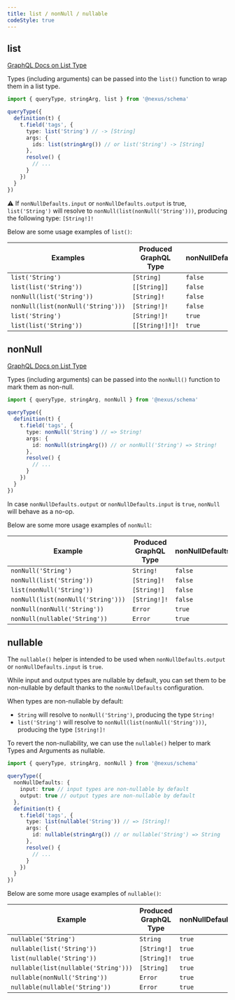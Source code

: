 ```yaml
---
title: list / nonNull / nullable
codeStyle: true
---
```


## list

[GraphQL Docs on List Type](https://graphql.org/learn/schema/#lists-and-non-null)

Types (including arguments) can be passed into the `list()` function to wrap them in a list type.

```ts
import { queryType, stringArg, list } from '@nexus/schema'

queryType({
  definition(t) {
    t.field('tags', {
      type: list('String') // -> [String]
      args: {
        ids: list(stringArg()) // or list('String') -> [String]
      },
      resolve() {
        // ...
      }
    })
  }
})
```

⚠️ If `nonNullDefaults.input` or `nonNullDefaults.output` is true, `list('String')` will resolve to `nonNull(list(nonNull('String')))`, producing the following type: `[String!]!`

Below are some usage examples of `list()`:

| Examples                           | Produced GraphQL Type | nonNullDefaults |
| ---------------------------------- | --------------------- | --------------- |
| `list('String')`                   | `[String]`            | `false`         |
| `list(list('String'))`             | `[[String]]`          | `false`         |
| `nonNull(list('String'))`          | `[String]!`           | `false`         |
| `nonNull(list(nonNull('String')))` | `[String!]!`          | `false`         |
| `list('String')`                   | `[String!]!`          | `true`          |
| `list(list('String'))`             | `[[String!]!]!`       | `true`          |


## nonNull

[GraphQL Docs on List Type](https://graphql.org/learn/schema/#lists-and-non-null)

Types (including arguments) can be passed into the `nonNull()` function to mark them as non-null.

```ts
import { queryType, stringArg, nonNull } from '@nexus/schema'

queryType({
  definition(t) {
    t.field('tags', {
      type: nonNull('String') // => String!
      args: {
        id: nonNull(stringArg()) // or nonNull('String') => String!
      },
      resolve() {
        // ...
      }
    })
  }
})
```

In case `nonNullDefaults.output` or `nonNullDefaults.input` is `true`, `nonNull` will behave as a no-op.

Below are some more usage examples of `nonNull`:

| Example                            | Produced GraphQL Type | nonNullDefaults   |
| ---------------------------------- | --------------------- | ----------------- |
| `nonNull('String')`                | `String!`             | `false`           |
| `nonNull(list('String'))`          | `[String]!`           | `false`           |
| `list(nonNull('String'))`          | `[String!]`           | `false`           |
| `nonNull(list(nonNull('String')))` | `[String!]!`          | `false`           |
| `nonNull(nonNull('String'))`       | `Error`               | `true` || `false` |
| `nonNull(nullable('String'))`      | `Error`               | `true` || `false` |


## nullable

The `nullable()` helper is intended to be used when `nonNullDefaults.output` or `nonNullDefaults.input` is `true`.

While input and output types are nullable by default, you can set them to be non-nullable by default thanks to the `nonNullDefaults` configuration.

When types are non-nullable by default:

- `String` will resolve to `nonNull('String')`, producing the type `String!`
- `list('String')` will resolve to `nonNull(list(nonNull('String')))`, producing the type `[String!]!`

To revert the non-nullability, we can use the `nullable()` helper to mark Types and Arguments as nullable.

```ts
import { queryType, stringArg, nonNull } from '@nexus/schema'

queryType({
  nonNullDefaults: {
    input: true // input types are non-nullable by default
    output: true // output types are non-nullable by default
  },
  definition(t) {
    t.field('tags', {
      type: list(nullable('String')) // => [String]!
      args: {
        id: nullable(stringArg()) // or nullable('String') => String
      },
      resolve() {
        // ...
      }
    })
  }
})
```

Below are some more usage examples of `nullable()`:

| Example                              | Produced GraphQL Type | nonNullDefaults   |
| ------------------------------------ | --------------------- | ----------------- |
| `nullable('String')`                 | `String`              | `true`            |
| `nullable(list('String'))`           | `[String!]`           | `true`            |
| `list(nullable('String'))`           | `[String]!`           | `true`            |
| `nullable(list(nullable('String')))` | `[String]`            | `true`            |
| `nullable(nonNull('String'))`        | `Error`               | `true` || `false` |
| `nullable(nullable('String'))`       | `Error`               | `true` || `false` |

